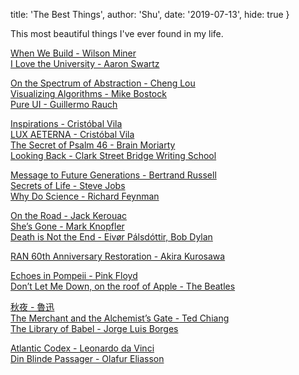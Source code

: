 
  title: 'The Best Things',
  author: 'Shu',
  date: '2019-07-13',
  hide: true
}


This most beautiful things I've ever found in my life.

[When We Build - Wilson Miner](https://vimeo.com/34017777)  
[I Love the University - Aaron Swartz](http://www.aaronsw.com/weblog/visitingmit)

[On the Spectrum of Abstraction - Cheng Lou](https://www.youtube.com/watch?v=mVVNJKv9esE)  
[Visualizing Algorithms - Mike Bostock](https://bost.ocks.org/mike/algorithms)   
[Pure UI - Guillermo Rauch](https://rauchg.com/2015/pure-ui)

[Inspirations - Cristóbal Vila](https://www.youtube.com/watch?v=oVthC6neqVc)  
[LUX AETERNA - Cristóbal Vila](https://www.youtube.com/watch?v=g9Hya2MdVUQ)  
[The Secret of Psalm 46 - Brain Moriarty](http://ludix.com/moriarty/psalm46.html)  
[Looking Back - Clark Street Bridge Writing School](https://www.youtube.com/watch?v=5v-2cedXiGQ)

[Message to Future Generations - Bertrand Russell](https://www.youtube.com/watch?v=ihaB8AFOhZo)  
[Secrets of Life - Steve Jobs](https://www.youtube.com/watch?v=kYfNvmF0Bqw)  
[Why Do Science - Richard Feynman](https://www.youtube.com/watch?v=WdSerqgb-d0)

[On the Road - Jack Kerouac](https://www.youtube.com/watch?v=XQmEL4jKyb0)  
[She’s Gone - Mark Knopfler](https://www.youtube.com/watch?v=b_aN8strqNM)  
[Death is Not the End - Eivør Pálsdóttir, Bob Dylan](https://www.youtube.com/watch?v=jczAZVZ1Mx8)

[RAN 60th Anniversary Restoration - Akira Kurosawa](https://www.youtube.com/watch?v=YwP_kXyd-Rw)  

[Echoes in Pompeii - Pink Floyd](https://www.youtube.com/watch?v=y-E7_VHLvkE)  
[Don’t Let Me Down, on the roof of Apple - The Beatles](https://www.youtube.com/watch?v=NCtzkaL2t_Y)  

[秋夜 - 魯迅](https://zh.wikisource.org/wiki/%E7%A7%8B%E5%A4%9C_(%E9%AD%AF%E8%BF%85))  
[The Merchant and the Alchemist’s Gate - Ted Chiang](https://en.wikipedia.org/wiki/The_Merchant_and_the_Alchemist%27s_Gate)  
[The Library of Babel - Jorge Luis Borges](https://en.wikipedia.org/wiki/The_Library_of_Babel)

[Atlantic Codex - Leonardo da Vinci](https://artsandculture.google.com/asset/atlantic-codex-codex-atlanticus-f-455-recto/TgF-n0HotpLrxA)  
[Din Blinde Passager - Olafur Eliasson](https://olafureliasson.net/archive/watch/MDA105278/din-blinde-passager)  
